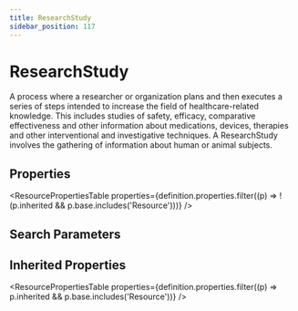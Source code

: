```yaml
---
title: ResearchStudy
sidebar_position: 117
---
```



# ResearchStudy

A process where a researcher or organization plans and then executes a series of steps intended to increase the field of healthcare-related knowledge.  This includes studies of safety, efficacy, comparative effectiveness and other information about medications, devices, therapies and other interventional and investigative techniques.  A ResearchStudy involves the gathering of information about human or animal subjects.

## Properties

<ResourcePropertiesTable properties={definition.properties.filter((p) => !(p.inherited && p.base.includes('Resource')))} />

## Search Parameters

<SearchParamsTable searchParams={definition.searchParameters} />

## Inherited Properties

<ResourcePropertiesTable properties={definition.properties.filter((p) => p.inherited && p.base.includes('Resource'))} />


